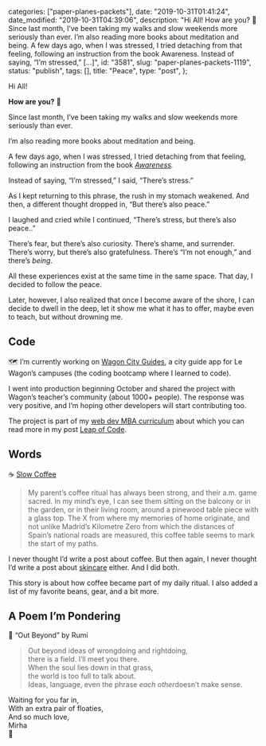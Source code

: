 
  categories: ["paper-planes-packets"],
  date: "2019-10-31T01:41:24",
  date_modified: "2019-10-31T04:39:06",
  description:
    "Hi All! How are you? 🍃 Since last month, I’ve been taking my walks and slow weekends more seriously than ever. I’m also reading more books about meditation and being. A few days ago, when I was stressed, I tried detaching from that feeling, following an instruction from the book Awareness. Instead of saying, “I’m stressed,” […]",
  id: "3581",
  slug: "paper-planes-packets-1119",
  status: "publish",
  tags: [],
  title: "Peace",
  type: "post",
};


Hi All!

**How are you?** 🍃

Since last month, I’ve been taking my walks and slow weekends more seriously than ever.

I’m also reading more books about meditation and being.

A few days ago, when I was stressed, I tried detaching from that feeling, following an instruction from the book _[Awareness](https://www.amazon.com/dp/0385249373)._

Instead of saying, “I’m stressed,” I said, “There’s stress.”

As I kept returning to this phrase, the rush in my stomach weakened. And then, a different thought dropped in, “But there’s also peace.”

I laughed and cried while I continued, “There’s stress, but there’s also peace..”

There’s fear, but there’s also curiosity. There’s shame, and surrender. There’s worry, but there’s also gratefulness. There’s “I’m not enough,” and there’s _being_.

All these experiences exist at the same time in the same space. That day, I decided to follow the peace.

Later, however, I also realized that once I become aware of the shore, I can decide to dwell in the deep, let it show me what it has to offer, maybe even to teach, but without drowning me.

## Code

🗺 I’m currently working on [Wagon City Guides](https://wagon-city-guides.herokuapp.com/), a city guide app for Le Wagon’s campuses (the coding bootcamp where I learned to code).

I went into production beginning October and shared the project with Wagon’s teacher’s community (about 1000+ people). The response was very positive, and I’m hoping other developers will start contributing too.

The project is part of my [web dev MBA curriculum](/posts/leap-of-code/#curriculum) about which you can read more in my post [Leap of Code](/posts/leap-of-code).

## Words

☕️ [Slow Coffee](/posts/slow-coffee)

> My parent’s coffee ritual has always been strong, and their a.m. game sacred. In my mind’s eye, I can see them sitting on the balcony or in the garden, or in their living room, around a pinewood table piece with a glass top. The X from where my memories of home originate, and not unlike Madrid’s Kilometre Zero from which the distances of Spain’s national roads are measured, this coffee table seems to mark the start of my paths.

I never thought I’d write a post about coffee. But then again, I never thought I’d write a post about [skincare](/posts/korean-skin-care-routine/) either. And I did both.

This story is about how coffee became part of my daily ritual. I also added a list of my favorite beans, gear, and a bit more.

## A Poem I’m Pondering

🔖 “Out Beyond” by Rumi

> Out beyond ideas of wrongdoing and rightdoing,\
> there is a field. I’ll meet you there.\
> When the soul lies down in that grass,\
> the world is too full to talk about.\
> Ideas, language, even the phrase *each other*doesn’t make sense.

Waiting for you far in,\
With an extra pair of floaties,\
And so much love,\
Mirha\
🌊
